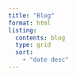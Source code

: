 ```yaml
---
title: "Blog"
format: html
listing: 
  contents: blog
  type: grid
  sort: 
    - "date desc"
---
```



